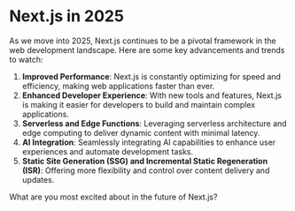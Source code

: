 # Next.js in 2025

As we move into 2025, Next.js continues to be a pivotal framework in the web development landscape. Here are some key advancements and trends to watch:

1. **Improved Performance**: Next.js is constantly optimizing for speed and efficiency, making web applications faster than ever.
2. **Enhanced Developer Experience**: With new tools and features, Next.js is making it easier for developers to build and maintain complex applications.
3. **Serverless and Edge Functions**: Leveraging serverless architecture and edge computing to deliver dynamic content with minimal latency.
4. **AI Integration**: Seamlessly integrating AI capabilities to enhance user experiences and automate development tasks.
5. **Static Site Generation (SSG) and Incremental Static Regeneration (ISR)**: Offering more flexibility and control over content delivery and updates.

What are you most excited about in the future of Next.js?


